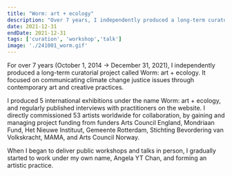 ```yaml
---
title: "Worm: art + ecology"
description: "Over 7 years, I independently produced a long-term curatorial project called Worm: art + ecology. It focused on communicating climate change justice issues through contemporary art and creative practices. I produced 5 international exhibitions under the name Worm: art + ecology, and regularly published interviews with practitioners on the website. I directly commissioned 53 artists worldwide for collaboration with project funding. When I began to deliver public workshops and talks in person, I gradually started to work under my own name, Angela YT Chan, and forming an artistic practice. October 1, 2014 → December 31, 2021"
date: 2021-12-31
endDate: 2021-12-31
tags: ['curation', 'workshop','talk']
image: './241001_worm.gif'
--- 
```


For over 7 years (October 1, 2014 → December 31, 2021), I independently produced a long-term curatorial project called Worm: art + ecology. It focused on communicating climate change justice issues through contemporary art and creative practices. 

I produced 5 international exhibitions under the name Worm: art + ecology, and regularly published interviews with practitioners on the website. I directly commissioned 53 artists worldwide for collaboration, by gaining and managing project funding from funders Arts Council England, Mondriaan Fund, Het Nieuwe Instituut, Gemeente Rotterdam, Stichting Bevordering van Volkskracht, MAMA, and Arts Council Norway.  

When I began to deliver public workshops and talks in person, I gradually started to work under my own name, Angela YT Chan, and forming an artistic practice. 





